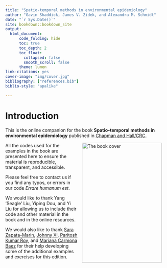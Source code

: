 ```yaml
--- 
title: "Spatio-temporal methods in environmental epidemiology"
author: "Gavin Shaddick, James V. Zidek, and Alexandra M. Schmidt"
date: "`r Sys.Date()`"
site: bookdown::bookdown_site
output:
  html_document:
      code_folding: hide
      toc: true
      toc_depth: 2
      toc_float:
        collapsed: false
        smooth_scroll: false
      theme: lumen
link-citations: yes
cover-image: "img/cover.jpg"
bibliography: ["references.bib"]
biblio-style: "apalike"

---
```


# Introduction {-}

This is the online companion for the book **Spatio-temporal methods in environmental epidemiology** published in [Chapman and Hall/CRC](https://www.taylorfrancis.com/books/mono/10.1201/b18600/spatio-temporal-methods-environmental-epidemiology-gavin-shaddick-james-zidek).

<a href="https://www.taylorfrancis.com/books/mono/10.1201/b18600/spatio-temporal-methods-environmental-epidemiology-gavin-shaddick-james-zidek"><img src="img/cover.jpg" width="250" height="375" alt="The book cover" align="right" style="margin: 0 1em 0 1em" /></a>

All the codes used for the examples in the book are presented here to ensure the material is reproducible, transparent, and accessible. 

Please feel free to contact us if you find any typos, or errors in our code *Errare humanum est*.

We would like to thank Yang ‘Seagle’ Liu, Yiping Dou, and Yi Liu for allowing us to include their code and other material in the book and in the online resources.

We would also like to thank [Sara Zapata-Marin](https://github.com/SaraZM), [Johnny Xi](https://xijohnny.github.io/),  [Paritosh Kumar Roy](https://github.com/paritoshkroy), and [Mariana Carmona Baez](https://github.com/mcarmonabaez) for their help developing some of the additional examples and exercises for this edition. 






